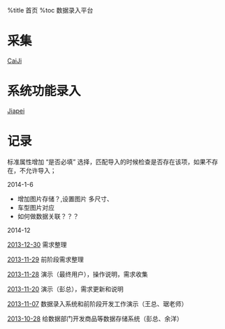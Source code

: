 %title 首页
%toc 数据录入平台 

=采集=
[[CaiJi]] 

= 系统功能录入 =
[[Jiapei]]

= 记录 =
标准属性增加 “是否必填” 选择，匹配导入的时候检查是否存在该项，如果不存在，不允许导入；

2014-1-6
* 增加图片存储？,设置图片 多尺寸、
* 车型图片对应
* 如何做数据关联？？？




2014-12

[[2013-12-30]] 需求整理

[[2013-11-29]] 前阶段需求整理

[[2013-11-28]] 演示（最终用户），操作说明，需求收集

[[2013-11-20]] 演示（彭总），需求更新和说明

[[2013-11-07]] 数据录入系统和前阶段开发工作演示（王总、琚老师）

[[2013-10-28]] 给数据部门开发商品等数据存储系统（彭总、余洋） 


